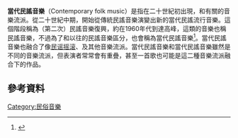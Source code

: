 {{Infobox music genre
| name = 當代民謠音樂<br/>Contemporary folk music
| color = white
| bgcolor = goldenrod
| stylistic_origins = [[民俗音樂|民俗音樂]]
| cultural_origins = 二十世紀初期
| instruments = 參見{{le|民俗音樂樂器|Folk instrument}}
| popularity = 
| derivatives = 
* [[噪音爵士乐|噪音爵士乐]]
| subgenres    = 
* {{le|激进民谣|Progressive folk}}
* {{le|美國原始主義|American primitivism}}
* {{le|Nerd民谣|nerd-folk}}
| fusiongenres = 
* {{le|電子民謠|Electric folk}}
* [[民谣金属|民谣金属]]
* [[民谣摇滚|民谣摇滚]]
* [[新民谣|新民谣]]
* {{le|反民謠|anti-folk}}
* {{le|民謠藍調|folk blues}}
* {{le|民謠龐克|folk punk}}
* {{le|爵士樂民謠|jazz folk}}
* {{le|民謠巴洛克|folk baroque}}
| regional_scenes = 
| local_scenes = 
| other_topics = {{hlist|<!--[[Roots_revival|Roots revival]]|-->[[藍草音樂|藍草音樂]]|[[乡村音乐|乡村音乐]]|[[藍調|藍調]]}}
}}
'''當代民謠音樂'''（Contemporary folk music）是指在二十世紀初出現，和{{le|傳統民謠音樂|traditional folk music}}有關的音樂流派。從二十世紀中期，開始從傳統民謠音樂演變出新的當代民謠流行音樂。這個階段稱為（第二次）民謠音樂復興，約在1960年代到達高峰，這類的音樂也稱民謠音樂，不過為了和以往的民謠音樂區分，也會稱為當代民謠音樂<ref name = "AboutDefinition">{{cite web |url=http://folkmusic.about.com/od/glossary/g/FolkMusic.htm |publisher=About.com definition |title=Folk Music |first1=Kim |last1=Ruehl |accessdate=August 18, 2011 |archive-date=2016-11-22 |archive-url=https://web.archive.org/web/20161122200209/http://folkmusic.about.com/od/glossary/g/FolkMusic.htm |dead-url=yes }}</ref>。當代民謠音樂也融合了像[[民谣摇滚|民谣摇滚]]、{{le|電子民謠|electric folk}}及其他音樂流派。當代民謠音樂和當代民謠音樂雖然是不同的音樂流派，但表演者常常會有重疊，甚至一首歌也可能是這二種音樂流派融合下的作品。

==參考資料==
{{reflist}}
<!--{{Folk music |state=collapsed}}-->
{{Authority control}}
{{音樂小作品}}
[[Category:民俗音樂|Category:民俗音樂]]